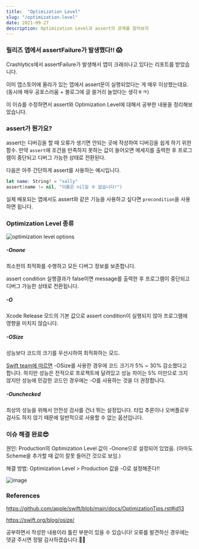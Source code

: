 ```yaml
---
title:  "Optimization Level"
slug: "/optimization-level"
date: 2021-09-27
description: Optimization Level과 assert의 관계를 알아보쟈
---
```

### 릴리즈 앱에서 assertFailure가 발생했다!! 😱
Crashlytics에서 assertFailure가 발생해서 앱이 크래쉬나고 있다는 리포트를 받았습니다.

이미 앱스토어에 올라가 있는 앱에서 assert문이 실행되었다는 게 매우 이상했는데요. 
(동시에 매우 공포스러움 + 블로그에 글 쓸거리 늘었다는 생각ㅎㅋ)

이 이슈를 수정하면서 assert와 Optimization Level에 대해서 공부한 내용을 정리해보았습니다.

### assert가 뭔가요?
assert는 디버깅을 할 때 오류가 생기면 안되는 곳에 작성하여 디버깅을 쉽게 하기 위한 함수.
만약 `assert`에 조건을 만족하지 못하는 값이 들어오면 메세지를 출력한 후 프로그램이 중단되고 디버그 가능한 상태로 전환된다.

다음은 아주 간단하게 assert를 사용하는 예시입니다.
```swift
let name: String? = "sally"
assert(name != nil, "이름은 nil일 수 없습니다!")
```

실제 배포되는 앱에서도 assert와 같은 기능을 사용하고 싶다면 `precondition`을 사용하면 됩니다.

### Optimization Level 종류
![optimization level options](./optimization-options.png)
##### -Onone
최소한의 최적화를 수행하고 모든 디버그 정보를 보존합니다.

assert condition 실행결과가 false이면 message를 출력한 후 프로그램이 중단되고 디버그 가능한 상태로 전환됩니다.

##### -O
Xcode Release 모드의 기본 값으로 assert condition이 실행되지 않아 프로그램에 영향을 미치지 않습니다.

##### -OSize
성능보다 코드의 크기를 우선시하여 최적화하는 모드.

[Swift team에 따르면](https://swift.org/blog/osize/) -OSize를 사용한 경우에 코드 크기가 5% ~ 30% 감소했다고 합니다.
하지만 성능은 전적으로 프로젝트에 달려있고 성능 차이는 5% 미만으로 크지 않지만 성능에 민감한 코드인 경우에는 -O를 사용하는 것을 더 권장합니다.

##### -Ounchecked
최상의 성능을 위해서 안전성 검사를 건너 뛰는 설정입니다.
타입 추론이나 오버플로우 검사도 하지 않기 때문에 일반적으로 사용할 수 없는 옵션입니다.

### 이슈 해결 완료😎
원인: Production의 Optimization Level 값이 -Onone으로 설정되어 있었음. 
(아마도 Scheme을 추가할 때 값이 잘못 들어간 것으로 보임.)

해결 방법: Optimization Level > Production 값을 -O로 설정해준다!!

![image](./optimization-level.png)


### References
https://github.com/apple/swift/blob/main/docs/OptimizationTips.rst#id13

https://swift.org/blog/osize/


공부하면서 작성한 내용이라 틀린 부분이 있을 수 있습니다! 오류를 발견하신 경우에는 댓글 주시면 정말 감사하겠습니다.🙇‍♀️